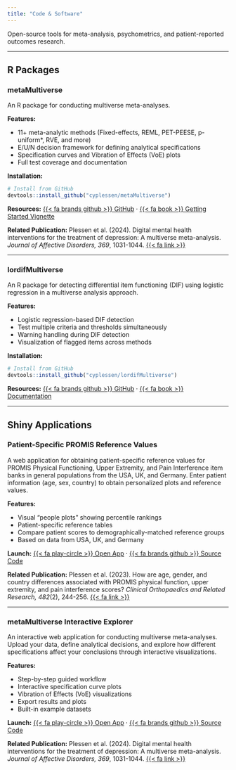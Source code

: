 ```yaml
---
title: "Code & Software"
---
```


Open-source tools for meta-analysis, psychometrics, and patient-reported outcomes research.

---

## R Packages

### metaMultiverse

An R package for conducting multiverse meta-analyses.

**Features:**

- 11+ meta-analytic methods (Fixed-effects, REML, PET-PEESE, p-uniform*, RVE, and more)
- E/U/N decision framework for defining analytical specifications
- Specification curves and Vibration of Effects (VoE) plots
- Full test coverage and documentation

**Installation:**
```r
# Install from GitHub
devtools::install_github("cyplessen/metaMultiverse")
```

**Resources:** [{{< fa brands github >}} GitHub](https://github.com/cyplessen/metaMultiverse) · [{{< fa book >}} Getting Started Vignette](https://github.com/cyplessen/metaMultiverse#-quick-start)

**Related Publication:** Plessen et al. (2024). Digital mental health interventions for the treatment of depression: A multiverse meta-analysis. *Journal of Affective Disorders, 369*, 1031-1044. [{{< fa link >}}](https://doi.org/10.1016/j.jad.2024.10.018)

---

### lordifMultiverse

An R package for detecting differential item functioning (DIF) using logistic regression in a multiverse analysis approach.

**Features:**

- Logistic regression-based DIF detection
- Test multiple criteria and thresholds simultaneously
- Warning handling during DIF detection
- Visualization of flagged items across methods

**Installation:**
```r
# Install from GitHub
devtools::install_github("cyplessen/lordifMultiverse")
```

**Resources:** [{{< fa brands github >}} GitHub](https://github.com/cyplessen/lordifMultiverse) · [{{< fa book >}} Documentation](https://github.com/cyplessen/lordifMultiverse#usage)

---

## Shiny Applications

### Patient-Specific PROMIS Reference Values

A web application for obtaining patient-specific reference values for PROMIS Physical Functioning, Upper Extremity, and Pain Interference item banks in general populations from the USA, UK, and Germany. Enter patient information (age, sex, country) to obtain personalized plots and reference values.

**Features:**

- Visual "people plots" showing percentile rankings
- Patient-specific reference tables
- Compare patient scores to demographically-matched reference groups
- Based on data from USA, UK, and Germany

**Launch:** [{{< fa play-circle >}} Open App](http://www.common-metrics.org/PROMIS_PF_and_PI_Reference_scores.php) · [{{< fa brands github >}} Source Code](https://github.com/cyplessen/Patient-Specific-PROMIS-Reference-Values)

**Related Publication:** Plessen et al. (2023). How are age, gender, and country differences associated with PROMIS physical function, upper extremity, and pain interference scores? *Clinical Orthopaedics and Related Research, 482*(2), 244-256. [{{< fa link >}}](https://doi.org/10.1097/CORR.0000000000002798)

---

### metaMultiverse Interactive Explorer

An interactive web application for conducting multiverse meta-analyses. Upload your data, define analytical decisions, and explore how different specifications affect your conclusions through interactive visualizations.

**Features:**

- Step-by-step guided workflow
- Interactive specification curve plots
- Vibration of Effects (VoE) visualizations
- Export results and plots
- Built-in example datasets

**Launch:** [{{< fa play-circle >}} Open App](https://dsd1ph-constantin0yves0plessen.shinyapps.io/metamultiverse/) · [{{< fa brands github >}} Source Code](https://github.com/cyplessen/metaMultiverse)

**Related Publication:** Plessen et al. (2024). Digital mental health interventions for the treatment of depression: A multiverse meta-analysis. *Journal of Affective Disorders, 369*, 1031-1044. [{{< fa link >}}](https://doi.org/10.1016/j.jad.2024.10.018)
